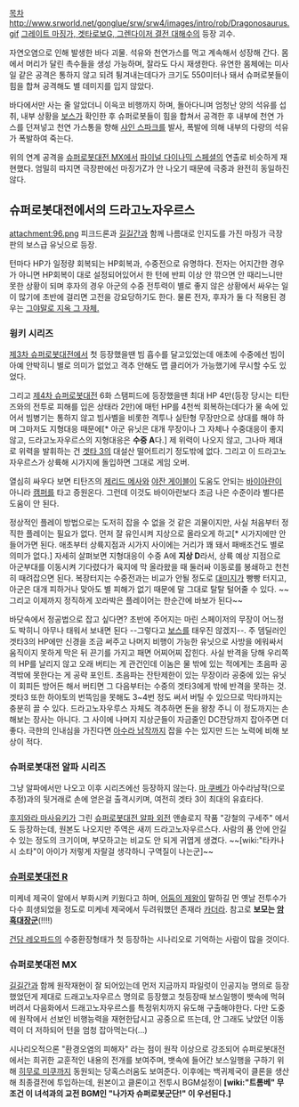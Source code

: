 [[목차]]
http://www.srworld.net/gonglue/srw/srw4/images/intro/rob/Dragonosaurus.gif
[[그레이트 마징가, 겟타로보G, 그렌다이저 결전 대해수]]의 등장 괴수.

자연오염으로 인해 발생한 바다 괴물. 석유와 천연가스를 먹고 계속해서 성장해 간다. 몸에서 머리가 달린 촉수들을 생성 가능하며, 잘라도 다시 재생한다. 유연한 몸체에는 미사일 같은 공격은 통하지 않고 되려 튕겨내는데다가 크기도 550미터나 돼서 슈퍼로봇들이 힘을 합쳐 공격해도 별 데미지를 입지 않았다.

바다에서만 사는 줄 알았더니 이윽코 비행까지 하며, 돌아다니며 엄청난 양의 석유를 섭취, 내부 상황을 [[보스]]가 확인한 후 슈퍼로봇들이 힘을 합쳐서 공격한 후 내부에 천연 가스를 던져넣고 천연 가스통을 향해 [[샤인 스파크]]를 발사, 폭발에 의해 내부의 다량의 석유가 폭발하여 죽는다.

위의 연계 공격을 [[슈퍼로봇대전 MX]]에서 [[파이널 다이나믹 스페셜]]의 연출로 비슷하게 재현했다. 엄밀히 따지면 극장판에선 마징가Z가 안 나오기 때문에 극중과 완전히 동일하진 않다.

== 슈퍼로봇대전에서의 드라고노자우르스 ==
attachment:96.png
피크드론과 [[길길간]]과 함께 나름대로 인지도를 가진 마징가 극장판의 보스급 유닛으로 등장. 

턴마다 HP가 일정량 회복되는 HP회복과, 수중전으로 유명하다. 전자는 어지간한 경우가 아니면 HP회복이 대로 설정되어있어서 한 턴에 반피 이상 안 깎으면 안 때리느니만 못한 상황이 되며 후자의 경우 아군의 수중 전투력이 별로 좋지 않은 상황에서 싸우는 일이 많기에 초반에 걸리면 고전을 강요당하기도 한다. 물론 전자, 후자가 둘 다 적용된 경우는 [http://gomdol1012.egloos.com/5108562 그야말로 지옥 그 자체.]

=== 윙키 시리즈 ===
[[제3차 슈퍼로봇대전]]에서 첫 등장했을땐 빔 흡수를 달고있었는데 애초에 수중에선 빔이 아예 안박히니 별로 의미가 없었고 격추 안해도 맵 클리어가 가능했기에 무시할 수도 있었다.

그리고 [[제4차 슈퍼로봇대전]] 6화 스탬피드에 등장했을땐 최대 HP 4만(등장 당시는 티탄즈와의 전투로 피해를 입은 상태라 2만)에 매턴 HP를 4천씩 회복하는데다가 물 속에 있어서 빔병기는 통하지 않고 빔사벨을 비롯한 격투나 실탄형 무장만으로 상대를 해야 하며 그마저도 지형대응 때문에[* 아군 유닛은 대개 무장이나 그 자체나 수중대응이 좋지 않고, 드라고노자우르스의 지형대응은 '''수중 A'''다.] 제 위력이 나오지 않고, 그나마 제대로 위력을 발휘하는 건 [[겟타 3]]의 대설산 떨어트리기 정도밖에 없다. 그리고 이 드라고노자우르스가 상륙해 시가지에 돌입하면 그대로 게임 오버.

열심히 싸우다 보면 티탄즈의 [[제리드 메사]]와 [[야잔 게이블]]이 도움도 안되는 [[바이아란]]이 아니라 [[캠퍼]]를 타고 증원온다. 그런데 이것도 바이아란보다 조금 나은 수준이라 별다른 도움이 안 된다. 

정상적인 플레이 방법으로는 도저히 잡을 수 없을 것 같은 괴물이지만, 사실 처음부터 정직한 플레이는 필요가 없다. 먼저 잘 유인시켜 지상으로 올라오게 하고[* 시가지에만 안 들어가면 된다. 애초부터 상륙지점과 시가지 사이에는 거리가 꽤 돼서 패배조건도 별로 의미가 없다.] 자세히 살펴보면 지형대응이 수중 A에 '''지상 D'''라서, 상륙 예상 지점으로 아군부대를 이동시켜 기다렸다가 육지에 막 올라왔을 때 둘러싸 이동로를 봉쇄하고 천천히 때려잡으면 된다. 복장터지는 수중전과는 비교가 안될 정도로 [[대미지]]가 빵빵 터지고, 아군은 대개 피하거나 맞아도 별 피해가 없기 때문에 말 그대로 탈탈 털어줄 수 있다. ~~그리고 이제까지 정직하게 꼬라박은 플레이어는 한순간에 바보가 된다~~

바닷속에서 정공법으로 잡고 싶다면? 초반에 주어지는 마린 스페이저의 무장이 어느정도 박히니 아무나 태워서 보내면 된다 --그렇다고 [[보스]]를 태우진 않겠지--. 주 뎀딜러인 겟타3의 HP에만 신경을 조금 써주고 나머지 비행이 가능한 유닛으로 사방을 에워싸서 움직이지 못하게 막은 뒤 끈기를 가지고 패면 어찌어찌 잡힌다. 사실 반격을 당해 우리쪽의 HP를 날리지 않고 오래 버티는 게 관건인데 이놈은 물 밖에 있는 적에게는 초음파 공격밖에 못한다는 게 공략 포인트. 초음파는 잔탄제한이 있는 무장이라 공중에 있는 유닛이 회피든 방어든 해서 버티면 그 다음부터는 수중의 겟타3에게 밖에 반격을 못하는 것. 겟타3 또한 하야토의 번뜩임을 못해도 3~4번 정도 써서 버틸 수 있으므로 막타까지는 충분히 끌 수 있다. 드라고노자우루스 자체도 격추하면 돈을 왕창 주니 이 정도까지는 손해보는 장사는 아니다. 그 사이에 나머지 지상군들이 자금줄인 DC잔당까지 잡아주면 더 좋다. 극한의 인내심을 가진다면 [[아수라 남작]]까지 잡을 수는 있지만 드는 노력에 비해 보상이 적다. 
=== 슈퍼로봇대전 알파 시리즈 ===
그냥 알파에서만 나오고 이후 시리즈에선 등장하지 않는다. [[마 쿠베]]가 아수라남작(으로 추정)과의 뒷거래로 손에 얻은걸 출격시키며, 여전히 겟타 3이 최대의 유효타다.

[[후지와라 마사유키]]가 그린 [[슈퍼로봇대전 알파 외전]] 앤솔로지 작품 "강철의 구세주" 에서도 등장하는데, 원본도 나오지만 주역은 새끼 드라고노자우르스다. 사람의 품 안에 안길수 있는 정도의 크기이며, 부모하고는 비교도 안 되게 귀엽게 생겼다. ~~[wiki:"타카나시 소타"이 아이가 저렇게 자랄걸 생각하니 구역질이 나는군]~~

=== [[슈퍼로봇대전 R]] ===
미케네 제국이 알에서 부화시켜 키웠다고 하며, [[어둠의 제왕]]이 말하길 먼 옛날 전투수가 다수 희생되었을 정도로 미케네 제국에서 두려워했던 존재라 [[카더라]]. 참고로 '''보모는 [[암흑대장군]]'''(!!!!)

[[건담 레오파드]]의 수중환장형태가 첫 등장하는 시나리오로 기억하는 사람이 많을 것이다.

=== 슈퍼로봇대전 MX ===
[[길길간]]과 함께 원작재현이 잘 되어있는데 먼저 지금까지 파일럿이 인공지능 명의로 등장했었던게 제대로 드래고노자우르스 명의로 등장했고 첫등장때 보스일행이 뱃속에 먹혀버려서 다음화에서 드래고노자우르스를 특정위치까지 유도해 구출해야한다. 다만 도중에 원작에서 선보인 비행능력을 재현한답시고 공중으로 뜨는데, 안 그래도 낮았던 이동력이 더 저하되어 턴을 엄청 잡아먹는다(...)

시나리오적으론 "환경오염의 피해자" 라는 점이 원작 이상으로 강조되어 슈퍼로봇대전에서는 희귀한 교훈적인 내용의 전개를 보여주며, 뱃속에 들어간 보스일행을 구하기 위해 [[히무로 미쿠]]까지 동원되는 당혹스러움도 보여준다. 이후에는 백귀제국이 클론을 생산해 최종결전에 투입하는데, 원본이고 클론이고 전투시 BGM설정이 '''[wiki:"트롬베" 무조건 이 녀석과의 교전 BGM인 "나가자 슈퍼로봇군단!" 이 우선된다.]'''
